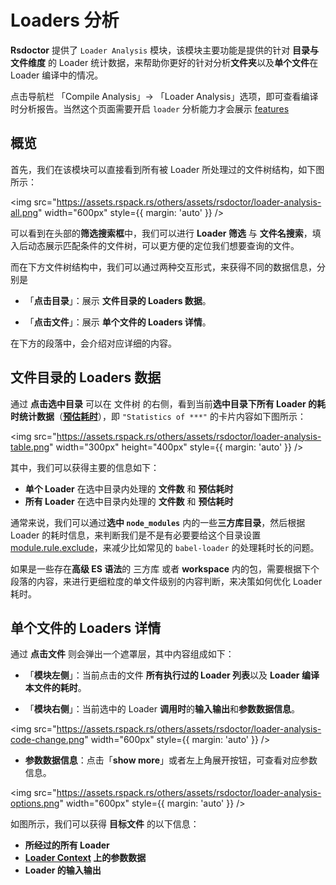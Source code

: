 # Loaders 分析

**Rsdoctor** 提供了 `Loader Analysis` 模块，该模块主要功能是提供的针对 **目录与文件维度** 的 Loader 统计数据，来帮助你更好的针对分析**文件夹**以及**单个文件**在 Loader 编译中的情况。

点击导航栏 「Compile Analysis」-> 「Loader Analysis」选项，即可查看编译时分析报告。当然这个页面需要开启 `loader` 分析能力才会展示 [features](/config/options/options)

## 概览

首先，我们在该模块可以直接看到所有被 Loader 所处理过的文件树结构，如下图所示：

<img
  src="https://assets.rspack.rs/others/assets/rsdoctor/loader-analysis-all.png"
  width="600px"
  style={{ margin: 'auto' }}
/>

可以看到在头部的**筛选搜索框**中，我们可以进行 **Loader 筛选** 与 **文件名搜索**，填入后动态展示匹配条件的文件树，可以更方便的定位我们想要查询的文件。

而在下方文件树结构中，我们可以通过两种交互形式，来获得不同的数据信息，分别是

- 「**点击目录**」：展示 **文件目录的 Loaders 数据**。

- 「**点击文件**」：展示 **单个文件的 Loaders 详情**。

在下方的段落中，会介绍对应详细的内容。

## 文件目录的 Loaders 数据

通过 **点击选中目录** 可以在 文件树 的右侧，看到当前**选中目录下所有 Loader 的耗时统计数据**（[**预估耗时**](../../guide/more/faq#loader-%E8%80%97%E6%97%B6%E6%95%B0%E6%8D%AE%E4%B8%8D%E5%87%86)），即 `"Statistics of ***"` 的卡片内容如下图所示：

<img
  src="https://assets.rspack.rs/others/assets/rsdoctor/loader-analysis-table.png"
  width="300px"
  height="400px"
  style={{ margin: 'auto' }}
/>

其中，我们可以获得主要的信息如下：

- **单个 Loader** 在选中目录内处理的 **文件数** 和 **预估耗时**
- **所有 Loader** 在选中目录内处理的 **文件数** 和 **预估耗时**

通常来说，我们可以通过**选中 `node_modules`** 内的一些**三方库目录**，然后根据 Loader 的耗时信息，来判断我们是不是有必要要给这个目录设置 [module.rule.exclude](https://webpack.js.org/configuration/module/#ruleexclude)，来减少比如常见的 `babel-loader` 的处理耗时长的问题。

如果是一些存在**高级 ES 语法**的 三方库 或者 **workspace** 内的包，需要根据下个段落的内容，来进行更细粒度的单文件级别的内容判断，来决策如何优化 Loader 耗时。

## 单个文件的 Loaders 详情

通过 **点击文件** 则会弹出一个遮罩层，其中内容组成如下：

- 「**模块左侧**」：当前点击的文件 **所有执行过的 Loader 列表**以及 **Loader 编译本文件的耗时**。

- 「**模块右侧**」：当前选中的 Loader **调用时**的**输入输出**和**参数数据信息**。

<img
  src="https://assets.rspack.rs/others/assets/rsdoctor/loader-analysis-code-change.png"
  width="600px"
  style={{ margin: 'auto' }}
/>

- **参数数据信息**：点击「**show more**」或者左上角展开按钮，可查看对应参数信息。

<img
  src="https://assets.rspack.rs/others/assets/rsdoctor/loader-analysis-options.png"
  width="600px"
  style={{ margin: 'auto' }}
/>

如图所示，我们可以获得 **目标文件** 的以下信息：

- **所经过的所有 Loader**
- **[Loader Context](https://webpack.js.org/api/loaders/#the-loader-context) 上的参数数据**
- **Loader 的输入输出**
